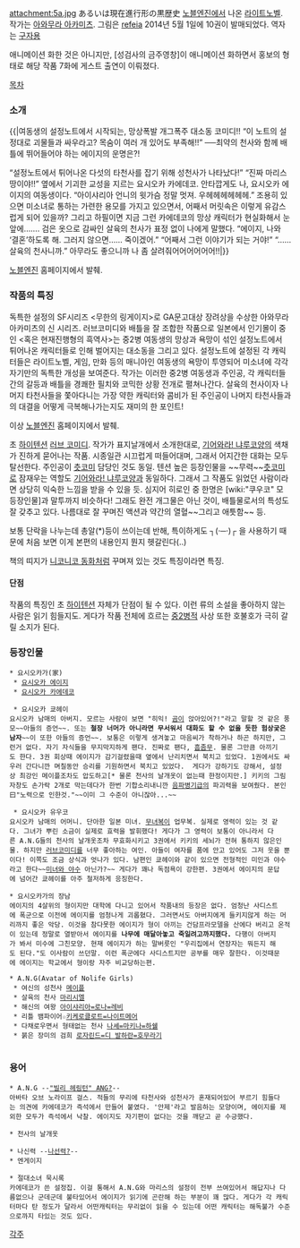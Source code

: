 attachment:5a.jpg
あるいは現在進行形の黒歴史
[[노블엔진]]에서 나온 [[라이트노벨]]. 작가는 [[아와무라 아카미츠]]. 그림은 [[refeia]]
2014년 5월 1일에 10권이 발매되었다. 역자는 [[구자용]]

애니메이션 화한 것은 아니지만, [성검사의 금주영창]이 애니메이션 화하면서 홍보의 형태로 해당 작품 7화에 게스트 출연이 이뤄졌다.

[[목차]]

=== 소개 ===
{{|여동생의 설정노트에서 시작되는, 망상폭발 개그폭주 대소동 코미디!! 
“이 노트의 설정대로 괴물들과 싸우라고? 목숨이 여러 개 있어도 부족해!!” 
──최약의 천사와 함께 배틀에 뛰어들어야 하는 에이지의 운명은?! 


“설정노트에서 튀어나온 다섯의 타천사를 잡기 위해 성천사가 나타났다!” 
“진짜 마리스 땅이야!!” 
옆에서 기괴한 교성을 지르는 요시오카 카에데코. 안타깝게도 나, 요시오카 에이지의 여동생이다. 
“아이샤리아 언니의 윗가슴 정말 멋져. 우헤헤헤헤헤헤.”
조용히 있으면 미소녀로 통하는 가련한 용모를 가지고 있으면서, 어째서 머릿속은 이렇게 유감스럽게 되어 있을까? 
그리고 하필이면 지금 그런 카에데코의 망상 캐릭터가 현실화해서 눈앞에……. 검은 옷으로 감싸인 살육의 천사가 표정 없이 나에게 말했다. 
“에이지, 나와 ‘결혼’하도록 해. 그러지 않으면…… 죽이겠어.” 
“어째서 그런 이야기가 되는 거야!” 
“……살육의 천사니까.” 
아무라도 좋으니까 나 좀 살려줘어어어어어어!!|}}

[[노블엔진]] 홈페이지에서 발췌.

=== 작품의 특징 ===

독특한 설정의 SF시리즈 <무한의 링게이지>로 GA문고대상 장려상을 수상한 아와무라 아카미츠의 신 시리즈. 러브코미디와 배틀을 잘 조합한 작품으로 일본에서 인기몰이 중인 <혹은 현재진행형의 흑역사>는 중2병 여동생의 망상과 욕망이 섞인 설정노트에서 튀어나온 캐릭터들로 인해 벌어지는 대소동을 그리고 있다. 설정노트에 설정된 각 캐릭터들은 라이트노벨, 게임, 만화 등의 매니아인 여동생의 욕망이 투영되어 미소녀에 각각 자기만의 독특한 개성을 보여준다. 작가는 이러한 중2병 여동생과 주인공, 각 캐릭터들 간의 갈등과 배틀을 경쾌한 필치와 코믹한 상황 전개로 펼쳐나간다. 살육의 천사이자 나머지 타천사들을 쫓아다니는 가장 약한 캐릭터와 콤비가 된 주인공이 나머지 타천사들과의 대결을 어떻게 극복해나가는지도 재미의 한 포인트! 

이상 [[노블엔진]] 홈페이지에서 발췌.


초 [[하이텐션]] [[러브 코미디]]. 작가가 표지날개에서 소개한대로, [[기어와라! 냐루코양]]의 색채가 진하게 묻어나는 작품. 시종일관 시끄럽게 떠들어대며, 그래서 어지간한 대화는 모두 탈선한다. 주인공이 [[츳코미]] 담당인 것도 동일. 텐션 높은 등장인물을 ~~무력~~[[츳코미]]로 잠재우는 역할도 [[기어와라! 냐루코양]]과 동일하다. 그래서 그 작품도 읽었던 사람이라면 상당히 익숙한 느낌을 받을 수 있을 듯. 심지어 히로인 중 한명은 [wiki:"쿠우코" 모 등장인물]과 말투까지 비슷하다! 그래도 완전 개그물은 아닌 것이, 배틀물로서의 특성도 잘 갖추고 있다. 나름대로 잘 꾸며진 액션과 약간의 열혈~~그리고 애틋함~~ 등.

보통 단락을 나누는데 총알(*)등이 쓰이는데 반해, 특이하게도 ┐(·─·)┌ 을 사용하기 때문에 처음 보면 이게 본편의 내용인지 뭔지 헷갈린다(..)

책의 띠지가 [[니코니코 동화]]처럼 꾸며져 있는 것도 특징이라면 특징.

==== 단점 ====

작품의 특징인 초 [[하이텐션]] 자체가 단점이 될 수 있다. 이런 류의 소설을 좋아하지 않는 사람은 읽기 힘들지도. 게다가 작품 전체에 흐르는 [[중2병]]적 사상 또한 호불호가 극히 갈릴 소지가 된다.

=== 등장인물 ===

 * 요시오카가(家)
  * [[요시오카 에이지]]
  * [[요시오카 카에데코]]

  * 요시오카 쿄헤이
 요시오카 남매의 아버지. 모르는 사람이 보면 "히익! [[곰]]이 앉아있어?!"라고 말할 것 같은 풍모~~아들의 증언~~. 또는 '''철장 너머가 아니라면 무서워서 대화도 할 수 없을 듯한 험상궂은 남자'''~~이 또한 아들의 증언~~. 보통은 이렇게 생겨놓고 마음씨가 착하거나 하곤 하지만, 그런거 없다. 자기 자식들을 무지막지하게 팬다. 진짜로 팬다, [[흠좀무]]. 물론 그만큼 아끼기도 한다. 3권 회상때 에이지가 감기걸렸을때 옆에서 난리치면서 북치고 있었다. 1권에서도 싸우러 간다니깐 며칠동안 승리를 기원하면서 북치고 있었다.  게다가 강하기도 강해서, 설정상 최강인 메이플조차도 압도하고[* 물론 천사의 날개옷이 없는때 한정이지만.] 키키의 그림자창도 손가락 2개로 막는데다가 한번 기합소리내니깐 [[음파병기급]]의 파괴력을 보여줬다. 본인曰"노력으로 인한것."~~이미 그 수준이 아니잖아...~~

  * 요시오카 유우코
 요시오카 남매의 어머니. 단아한 일본 미녀. [[무녀]]복이 업무복. 실제로 영력이 있는 것 같다. 그녀가 뿌린 소금이 실제로 효력을 발휘했다! 게다가 그 영력이 보통이 아니라서 다른 A.N.G들의 천사의 날개옷조차 무효화시키고 3권에서 키키의 세뇌가 전혀 통하지 않은인물. 하지만 [[러브코미디]]를 너무 좋아하는 여인. 아들이 여자를 품에 안고 있어도 그저 웃을 뿐이다! 이쪽도 조금 상식과 엇나가 있다. 남편인 쿄헤이와 같이 있으면 전형적인 미인과 야수라고 한다~~[[미녀와 야수]] 아닌가?~~ 게다가 꽤나 독점욕이 강한편. 3권에서 에이지의 문답에 넘어간 쿄헤이를 아주 철저하게 응징한다.

 * 요시오카가의 장남
 에이지의 4살위의 형이지만 대학에 다니고 있어서 작품내의 등장은 없다. 엄청난 사디스트에 폭군으로 이전에 에이지를 엄청나게 괴롭혔다. 그러면서도 아버지에게 들키지않게 하는 머리까지 좋은 악당. 이것을 참다못한 에이지가 형이 아끼는 건담프라모델을 산에다 버리고 온적이 있는데 정말로 열받아서 에이지를 '''나무에 매달아놓고 죽일려고까지했다.''' 다행이 아버지가 봐서 미수에 그친모양. 현재 에이지가 하는 말버릇인 "우리집에서 연장자는 뭐든지 해도 된다."도 이사람이 쓰던말. 이런 폭군에다 사디스트지만 공부를 매우 잘한다. 이것때문에 에이지는 학교에서 형이랑 자주 비교당하는편.

 * A.N.G(Avatar of Nolife Girls)
  * 여신의 성천사 [[메이플]]
  * 살육의 천사 [[마리시엘]]
  * 해신의 여왕 [[아이샤리아=로나=레비]]
  * 리틀 뱀파이어☆[[키케로클로트=나이트메어]]
  * 다채로우면서 형태없는 천사 [[나셰=마키나=하쉘]]
  * 붉은 장미의 검희 [[로자린드=디 발하란=호무라기]]
  
=== 용어 ===

 * A.N.G --[["빌리 헤링턴" ANG?]]--
 아바타 오브 노라이프 걸스. 적들의 무리에 타천사와 성천사가 혼재되어있어 부르기 힘들다는 의견에 카에데코가 즉석에서 만들어 붙였다. '안제'라고 발음하는 모양이며, 에이지를 제외한 모두가 즉석에서 낙찰. 에이지도 자기편이 없다는 것을 깨닫고 곧 수긍했다.

 * 천사의 날개옷

 * 나신력 --[[나선력?]]--
 * 엔게이지

 * 절대소녀 묵시록
 카에데코가 쓴 설정집. 이걸 통해서 A.N.G와 마리스의 설정이 전부 쓰여있어서 해답지나 다름없으나 군데군데 불타있어서 에이지가 읽기에 곤란해 하는 부분이 꽤 많다. 게다가 각 캐릭터마다 탄 정도가 달라서 어떤캐릭터는 무리없이 읽을 수 있는데 어떤 캐릭터는 해독불가 수준으로까지 타있는 것도 있다.


[[각주]]
